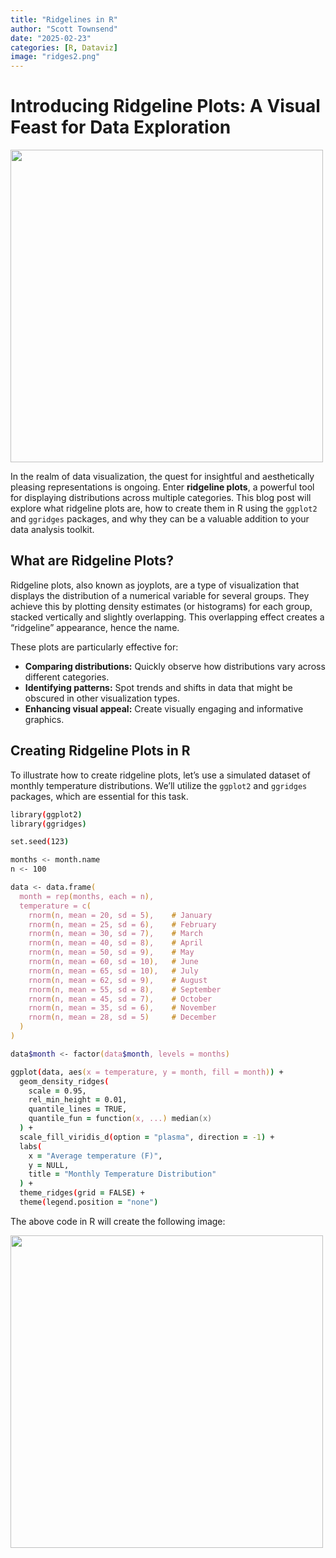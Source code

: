 ```yaml
---
title: "Ridgelines in R"
author: "Scott Townsend"
date: "2025-02-23"
categories: [R, Dataviz]
image: "ridges2.png"
---
```


# Introducing Ridgeline Plots: A Visual Feast for Data Exploration

![](ridges2.png){width="500"}

In the realm of data visualization, the quest for insightful and aesthetically pleasing representations is ongoing. Enter **ridgeline plots**, a powerful tool for displaying distributions across multiple categories. This blog post will explore what ridgeline plots are, how to create them in R using the `ggplot2` and `ggridges` packages, and why they can be a valuable addition to your data analysis toolkit.

## What are Ridgeline Plots?

Ridgeline plots, also known as joyplots, are a type of visualization that displays the distribution of a numerical variable for several groups. They achieve this by plotting density estimates (or histograms) for each group, stacked vertically and slightly overlapping. This overlapping effect creates a "ridgeline" appearance, hence the name.

These plots are particularly effective for:

* **Comparing distributions:** Quickly observe how distributions vary across different categories.
* **Identifying patterns:** Spot trends and shifts in data that might be obscured in other visualization types.
* **Enhancing visual appeal:** Create visually engaging and informative graphics.

## Creating Ridgeline Plots in R

To illustrate how to create ridgeline plots, let's use a simulated dataset of monthly temperature distributions. We'll utilize the `ggplot2` and `ggridges` packages, which are essential for this task.

```zsh
library(ggplot2)
library(ggridges)

set.seed(123)

months <- month.name 
n <- 100 

data <- data.frame(
  month = rep(months, each = n),
  temperature = c(
    rnorm(n, mean = 20, sd = 5),    # January
    rnorm(n, mean = 25, sd = 6),    # February
    rnorm(n, mean = 30, sd = 7),    # March
    rnorm(n, mean = 40, sd = 8),    # April
    rnorm(n, mean = 50, sd = 9),    # May
    rnorm(n, mean = 60, sd = 10),   # June
    rnorm(n, mean = 65, sd = 10),   # July
    rnorm(n, mean = 62, sd = 9),    # August
    rnorm(n, mean = 55, sd = 8),    # September
    rnorm(n, mean = 45, sd = 7),    # October
    rnorm(n, mean = 35, sd = 6),    # November
    rnorm(n, mean = 28, sd = 5)     # December
  )
)

data$month <- factor(data$month, levels = months)

ggplot(data, aes(x = temperature, y = month, fill = month)) +
  geom_density_ridges(
    scale = 0.95, 
    rel_min_height = 0.01, 
    quantile_lines = TRUE, 
    quantile_fun = function(x, ...) median(x)
  ) +
  scale_fill_viridis_d(option = "plasma", direction = -1) + 
  labs(
    x = "Average temperature (F)",
    y = NULL, 
    title = "Monthly Temperature Distribution"
  ) +
  theme_ridges(grid = FALSE) + 
  theme(legend.position = "none") 
```

The above code in R will create the following image: 

![](ridges.png){width="500"}